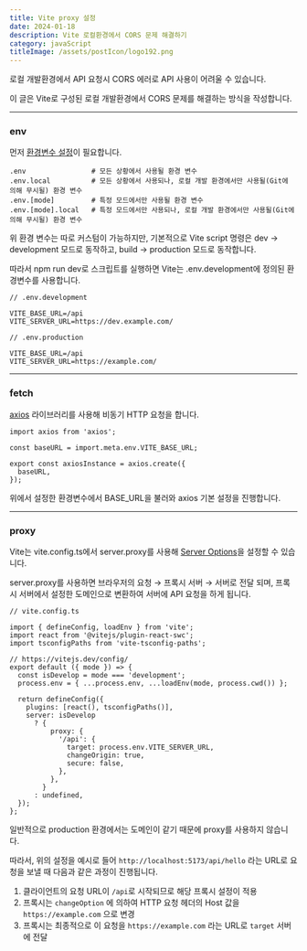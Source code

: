 ```yaml
---
title: Vite proxy 설정
date: 2024-01-18
description: Vite 로컬환경에서 CORS 문제 해결하기
category: javaScript
titleImage: /assets/postIcon/logo192.png
---
```


로컬 개발환경에서 API 요청시 CORS 에러로 API 사용이 어려울 수 있습니다.

이 글은 Vite로 구성된 로컬 개발환경에서 CORS 문제를 해결하는 방식을 작성합니다.

---

### env

먼저 [환경변수 설정](https://ko.vitejs.dev/guide/env-and-mode.html#modes)이 필요합니다.

```shell
.env                # 모든 상황에서 사용될 환경 변수
.env.local          # 모든 상황에서 사용되나, 로컬 개발 환경에서만 사용될(Git에 의해 무시될) 환경 변수
.env.[mode]         # 특정 모드에서만 사용될 환경 변수
.env.[mode].local   # 특정 모드에서만 사용되나, 로컬 개발 환경에서만 사용될(Git에 의해 무시될) 환경 변수
```

위 환경 변수는 따로 커스텀이 가능하지만, 기본적으로 Vite script 명령은 dev → development 모드로 동작하고, build → production 모드로 동작합니다.

따라서 npm run dev로 스크립트를 실행하면 Vite는 .env.development에 정의된 환경변수를 사용합니다.

```shell
// .env.development

VITE_BASE_URL=/api
VITE_SERVER_URL=https://dev.example.com/
```

```shell
// .env.production

VITE_BASE_URL=/api
VITE_SERVER_URL=https://example.com/
```

---

### fetch

[axios](https://axios-http.com/kr/docs/intro) 라이브러리를 사용해 비동기 HTTP 요청을 합니다.

```tsx
import axios from 'axios';

const baseURL = import.meta.env.VITE_BASE_URL;

export const axiosInstance = axios.create({
  baseURL,
});
```

위에서 설정한 환경변수에서 BASE_URL을 불러와 axios 기본 설정을 진행합니다.

---

### proxy

Vite는 vite.config.ts에서 server.proxy를 사용해 [Server Options](https://ko.vitejs.dev/config/server-options.html#server-proxy)을 설정할 수 있습니다.

server.proxy를 사용하면 브라우저의 요청 → 프록시 서버 → 서버로 전달 되며, 프록시 서버에서 설정한 도메인으로 변환하여 서버에 API 요청을 하게 됩니다.

```tsx
// vite.config.ts

import { defineConfig, loadEnv } from 'vite';
import react from '@vitejs/plugin-react-swc';
import tsconfigPaths from 'vite-tsconfig-paths';

// https://vitejs.dev/config/
export default ({ mode }) => {
  const isDevelop = mode === 'development';
  process.env = { ...process.env, ...loadEnv(mode, process.cwd()) };

  return defineConfig({
    plugins: [react(), tsconfigPaths()],
    server: isDevelop
      ? {
          proxy: {
            '/api': {
              target: process.env.VITE_SERVER_URL,
              changeOrigin: true,
              secure: false,
            },
          },
        }
      : undefined,
  });
};
```

일반적으로 production 환경에서는 도메인이 같기 때문에 proxy를 사용하지 않습니다.

따라서, 위의 설정을 예시로 들어 `http://localhost:5173/api/hello` 라는 URL로 요청을 보낼 때 다음과 같은 과정이 진행됩니다.

1. 클라이언트의 요청 URL이 `/api`로 시작되므로 해당 프록시 설정이 적용
2. 프록시는 `changeOption` 에 의하여 HTTP 요청 헤더의 Host 값을 `https://example.com` 으로 변경
3. 프록시는 최종적으로 이 요청을 `https://example.com` 라는 URL로 `target` 서버에 전달

